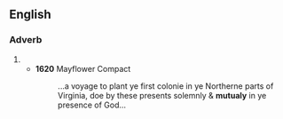 ==English==

===Adverb===
{{head|en|adverb}}

# {{archaic spelling of|mutually|lang=en}}
#* '''1620''' Mayflower Compact
#*: ...a voyage to plant ye first colonie in ye Northerne parts of Virginia, doe by these presents solemnly & '''mutualy''' in ye presence of God...